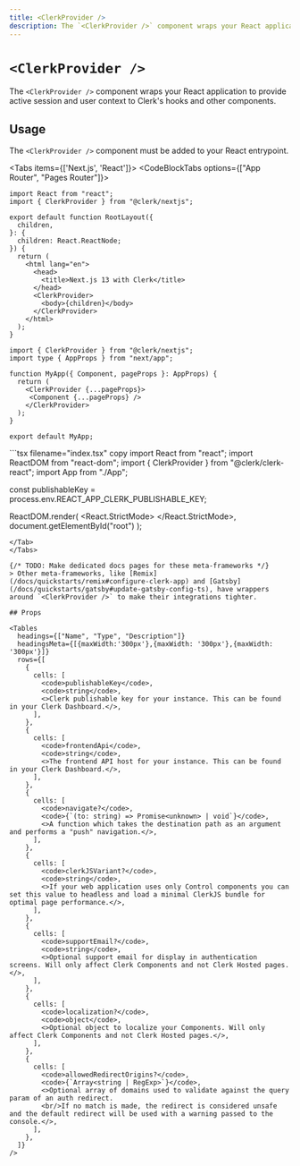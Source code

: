 ---
title: <ClerkProvider />
description: The `<ClerkProvider />` component wraps your React application to provide active session and user context to Clerk's hooks and other components.
---


# `<ClerkProvider />`

The `<ClerkProvider />` component wraps your React application to provide active session and user context to Clerk's hooks and other components.

## Usage

The `<ClerkProvider />` component must be added to your React entrypoint.

<Tabs items={['Next.js', 'React']}>
<Tab>
<CodeBlockTabs options={["App Router", "Pages Router"]}>
```tsx copy filename="app/layout.tsx"
import React from "react";
import { ClerkProvider } from "@clerk/nextjs";

export default function RootLayout({
  children,
}: {
  children: React.ReactNode;
}) {
  return (
    <html lang="en">
      <head>
        <title>Next.js 13 with Clerk</title>
      </head>
      <ClerkProvider>
        <body>{children}</body>
      </ClerkProvider>
    </html>
  );
}
```
```tsx filename="_app.tsx" copy
import { ClerkProvider } from "@clerk/nextjs";
import type { AppProps } from "next/app";

function MyApp({ Component, pageProps }: AppProps) {
  return (
    <ClerkProvider {...pageProps}>
     <Component {...pageProps} />
    </ClerkProvider>
  );
}

export default MyApp;
```
</CodeBlockTabs>
</Tab>
<Tab>
```tsx filename="index.tsx" copy
import React from "react";
import ReactDOM from "react-dom";
import { ClerkProvider } from "@clerk/clerk-react";
import App from "./App";

const publishableKey = process.env.REACT_APP_CLERK_PUBLISHABLE_KEY;

ReactDOM.render(
  <React.StrictMode>
    <ClerkProvider publishableKey={publishableKey}>
      <App/>
    </ClerkProvider>
  </React.StrictMode>,
  document.getElementById("root")
);
```
</Tab>
</Tabs>

{/* TODO: Make dedicated docs pages for these meta-frameworks */}
> Other meta-frameworks, like [Remix](/docs/quickstarts/remix#configure-clerk-app) and [Gatsby](/docs/quickstarts/gatsby#update-gatsby-config-ts), have wrappers around `<ClerkProvider />` to make their integrations tighter.

## Props

<Tables
  headings={["Name", "Type", "Description"]}
  headingsMeta={[{maxWidth:'300px'},{maxWidth: '300px'},{maxWidth: '300px'}]}
  rows={[
    {
      cells: [
        <code>publishableKey</code>,
        <code>string</code>,
        <>Clerk publishable key for your instance. This can be found in your Clerk Dashboard.</>,
      ],
    },
    {
      cells: [
        <code>frontendApi</code>,
        <code>string</code>,
        <>The frontend API host for your instance. This can be found in your Clerk Dashboard.</>,
      ],
    },
    {
      cells: [
        <code>navigate?</code>,
        <code>{`(to: string) => Promise<unknown> | void`}</code>,
        <>A function which takes the destination path as an argument and performs a "push" navigation.</>,
      ],
    },
    {
      cells: [
        <code>clerkJSVariant?</code>,
        <code>string</code>,
        <>If your web application uses only Control components you can set this value to headless and load a minimal ClerkJS bundle for optimal page performance.</>,
      ],
    },
    {
      cells: [
        <code>supportEmail?</code>,
        <code>string</code>,
        <>Optional support email for display in authentication screens. Will only affect Clerk Components and not Clerk Hosted pages.</>,
      ],
    },
    {
      cells: [
        <code>localization?</code>,
        <code>object</code>,
        <>Optional object to localize your Components. Will only affect Clerk Components and not Clerk Hosted pages.</>,
      ],
    },
    {
      cells: [
        <code>allowedRedirectOrigins?</code>,
        <code>{`Array<string | RegExp>`}</code>,
        <>Optional array of domains used to validate against the query param of an auth redirect.
        <br/>If no match is made, the redirect is considered unsafe and the default redirect will be used with a warning passed to the console.</>,
      ],
    },
  ]}
/>
